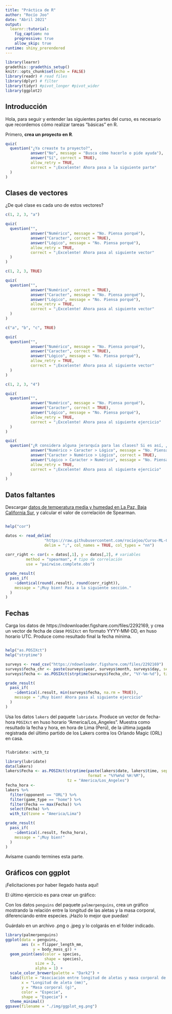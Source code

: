 ```yaml
---
title: "Práctica de R"
author: "Rocío Joo"
date: "Abril 2021"
output: 
  learnr::tutorial:
    fig_caption: no
    progressive: true
    allow_skip: true
runtime: shiny_prerendered
---
```


```r
library(learnr)
gradethis::gradethis_setup()
knitr::opts_chunk$set(echo = FALSE)
library(readr) # read files
library(dplyr) # filter
library(tidyr) #pivot_longer #pivot_wider
library(ggplot2)
```


## Introducción

Hola, para seguir y entender las siguientes partes del curso, es necesario que
recordemos cómo realizar tareas "básicas" en R. 

Primero, **crea un proyecto en R**. 

```r
quiz(
  question("¿Ya creaste tu proyecto?",
           answer("No", message = "Busca cómo hacerlo o pide ayuda"),
           answer("Sí", correct = TRUE),
           allow_retry = TRUE,
           correct = "¡Excelente! Ahora pasa a la siguiente parte"
  )
)
```  

## Clases de vectores

¿De qué clase es cada uno de estos vectores?

```r
c(1, 2, 3, "a")
```

```r
quiz(
  question("",
           answer("Numérico", message = "No. Piensa porqué"),
           answer("Caracter", correct = TRUE),
           answer("Lógico", message = "No. Piensa porqué"),
           allow_retry = TRUE,
           correct = "¡Excelente! Ahora pasa al siguiente vector"
  )
)
```  

```r
c(1, 2, 3, TRUE)
```

```r
quiz(
  question("",
           answer("Numérico", correct = TRUE),
           answer("Caracter", message = "No. Piensa porqué"),
           answer("Lógico", message = "No. Piensa porqué"),
           allow_retry = TRUE,
           correct = "¡Excelente! Ahora pasa al siguiente vector"
  )
)
```  

```r
c("a", "b", "c", TRUE)
```

```r
quiz(
  question("",
           answer("Numérico", message = "No. Piensa porqué"),
           answer("Caracter", correct = TRUE),
           answer("Lógico", message = "No. Piensa porqué"),
           allow_retry = TRUE,
           correct = "¡Excelente! Ahora pasa al siguiente vector"
  )
)
```  

```r
c(1, 2, 3, "4")
```


```r
quiz(
  question("",
           answer("Numérico", message = "No. Piensa porqué"),
           answer("Caracter", correct = TRUE),
           answer("Lógico", message = "No. Piensa porqué"),
           allow_retry = TRUE,
           correct = "¡Excelente! Ahora pasa al siguiente ejercicio"
  )
)
```  

```r
quiz(
  question("¿R considera alguna jerarquía para las clases? Si es así, ¿cuál sería? ",
           answer("Numérico > Caracter > Lógico", message = "No. Piensa porqué"),
           answer("Caracter > Numérico > Lógico", correct = TRUE),
           answer("Lógico > Caracter > Numérico", message = "No. Piensa porqué"),
           allow_retry = TRUE,
           correct = "¡Excelente! Ahora pasa al siguiente ejercicio"
  )
)
```  


## Datos faltantes

Descargar [datos de temperatura media y humedad en La Paz, Baja California Sur](https://github.com/rociojoo/Curso-ML-Cousteau/blob/main/datos/temp_hum.txt), 
y calcular el valor de correlación de Spearman.



```r

```

```r
help("cor")
```

```r
datos <- read_delim(
                 "https://raw.githubusercontent.com/rociojoo/Curso-ML-Cousteau/main/datos/temp_hum.txt", 
                 delim = ";", col_names = TRUE, col_types = "nn") 
               
corr_right <- cor(x = datos[,1], y = datos[,2], # variables
         method = "spearman", # tipo de correlación
         use = "pairwise.complete.obs") 

```


```r
grade_result(
  pass_if(
    ~identical(round(.result), round(corr_right)),
    message = "¡Muy bien! Pasa a la siguiente sección."
  )
)

```


## Fechas

Carga los datos de https://ndownloader.figshare.com/files/2292169, 
y crea un vector de fecha de clase `POSIXct` en formato YYYY-MM-DD,
en huso horario UTC.
Produce como resultado final la fecha mínima.


```r

```

```r
help("as.POSIXct")
help("strptime")
```

```r
surveys <- read_csv("https://ndownloader.figshare.com/files/2292169")
surveys$fecha_chr <- paste(surveys$year, surveys$month, surveys$day, sep = "-")
surveys$fecha <- as.POSIXct(strptime(surveys$fecha_chr, "%Y-%m-%d"), tz = "GMT") 
```

```r
grade_result(
  pass_if(
    ~identical(.result, min(surveys$fecha, na.rm = TRUE)),
    message = "¡Muy bien! Ahora pasa al siguiente ejercicio"
  )
)

```

Usa los datos `lakers` del paquete `lubridate`. 
Produce un vector de fecha-hora `POSIXct` en huso horario "America/Los_Angeles". 
Muestra como resultado la fecha y hora, en hora de Lima (Perú),
de la última jugada registrada
del último partido de los Lakers contra los Orlando Magic (ORL) en casa. 

```r

```

```r
?lubridate::with_tz
```


```r
library(lubridate)
data(lakers)
lakers$Fecha <- as.POSIXct(strptime(paste(lakers$date, lakers$time, sep = " "), 
                                    format = "%Y%m%d %H:%M"), 
                           tz = "America/Los_Angeles")
fecha_hora <- 
lakers %>% 
  filter(opponent == "ORL") %>% 
  filter(game_type == "home") %>% 
  filter(Fecha == max(Fecha)) %>% 
  select(Fecha) %>% 
  with_tz(tzone = "America/Lima")
```

```r
grade_result(
  pass_if(
    ~identical(.result, fecha_hora),
    message = "¡Muy bien!"
  )
)

```

Avísame cuando termines esta parte.

## Gráficos con ggplot

¡Felicitaciones por haber llegado hasta aquí!

El último ejercicio es para crear un gráfico:

Con los datos `penguins` del paquete `palmerpenguins`, crea un gráfico mostrando
la relación entre la longitud de las aletas y la masa corporal, diferenciando 
entre especies. 
¡Hazlo lo mejor que puedas!

Guárdalo en un archivo .png o .jpeg y lo colgarás en el folder indicado.



```r
library(palmerpenguins)
ggplot(data = penguins, 
       aes (x = flipper_length_mm,
            y = body_mass_g)) +
  geom_point(aes(color = species,
                 shape = species),
             size = 3,
             alpha = 1) +
  scale_color_brewer(palette = "Dark2") +
  labs(title = "Asociación entre longitud de aletas y masa corporal de pingüinos Adelie, Chinstrap y Gentoo",
       x = "Longitud de aleta (mm)",
       y = "Masa corporal (g)",
       color = "Especie",
       shape = "Especie") +
  theme_minimal()
ggsave(filename = "./img/ggplot_eg.png")
```

